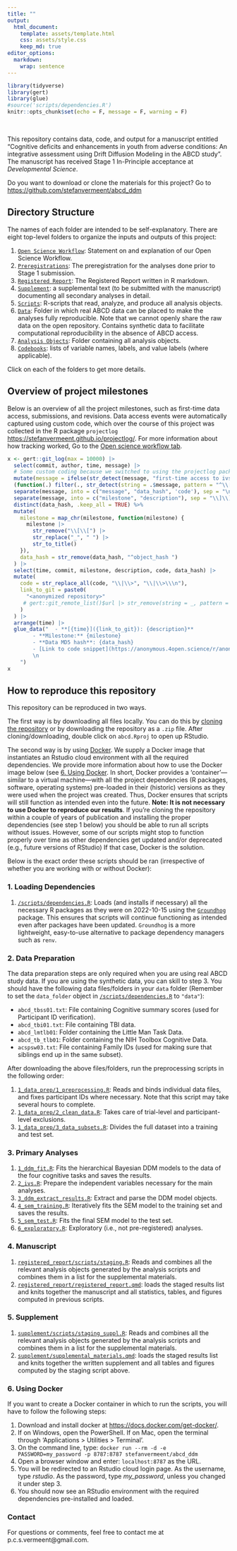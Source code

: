 ```yaml
---
title: ""
output: 
  html_document:
    template: assets/template.html
    css: assets/style.css
    keep_md: true
editor_options: 
  markdown: 
    wrap: sentence
---
```




```r
library(tidyverse)
library(gert)
library(glue)
#source('scripts/dependencies.R')
knitr::opts_chunk$set(echo = F, message = F, warning = F)

```
<br>

This repository contains data, code, and output for a manuscript entitled "Cognitive deficits and enhancements in youth from adverse conditions: An integrative assessment using Drift Diffusion Modeling in the ABCD study". The manuscript has received Stage 1 In-Principle acceptance at *Developmental Science*.

Do you want to download or clone the materials for this project? Go to [https://github.com/stefanvermeent/abcd_ddm](https://github.com/stefanvermeent/abcd_ddm)

## Directory Structure {#structure}

The names of each folder are intended to be self-explanatory.
There are eight top-level folders to organize the inputs and outputs of this project:

1.  [`Open Science Workflow`](https://stefanvermeent.github.io/abcd_ddm/opensci_workflow/README.html): Statement on and explanation of our Open Science Workflow.
2.  [`Preregistrations`](https://stefanvermeent.github.io/abcd_ddm/preregistrations/README.html): The preregistration for the analyses done prior to Stage 1 submission.
3.  [`Registered Report`](https://stefanvermeent.github.io/abcd_ddm/registered_report/README.html): The Registered Report written in R markdown.
4.  [`Supplement`](https://stefanvermeent.github.io/abcd_ddm/supplement/README.html): a supplemental text (to be submitted with the manuscript) documenting all secondary analyses in detail.
5.  [`Scripts`](https://stefanvermeent.github.io/abcd_ddm/scripts/README.html): R-scripts that read, analyze, and produce all analysis objects.
6.  [`Data`](https://stefanvermeent.github.io/abcd_ddm/data/README.html): Folder in which real ABCD data can be placed to make the analyses fully reproducible. Note that we cannot openly share the raw data on the open repository. Contains synthetic data to facilitate computational reproducibility in the absence of ABCD access.
7.  [`Analysis Objects`](https://stefanvermeent.github.io/abcd_ddm/analysis_objects/README.html): Folder containing all analysis objects.
8.  [`Codebooks`](https://stefanvermeent.github.io/abcd_ddm/codebooks/README.html): lists of variable names, labels, and value labels (where applicable).

Click on each of the folders to get more details.

## Overview of project milestones

Below is an overview of all the project milestones, such as first-time data access, submissions, and revisions.
Data access events were automatically captured using custom code, which over the course of this project was collected in the R package `projectlog` [https://stefanvermeent.github.io/projectlog/](https://stefanvermeent.github.io/projectlog/).
For more information about how tracking worked, Go to the [Open science workflow tab](https://stefanvermeent.github.io/abcd_ddm/opensci_workflow/README.html).

```r
x <- gert::git_log(max = 10000) |> 
  select(commit, author, time, message) |>
  # Some custom coding because we switched to using the projectlog package for the final data_access event
  mutate(message = ifelse(str_detect(message, "first-time access to ivs"), str_c("[[data_access]] ", message), message)) |> 
  (function(.) filter(., str_detect(string = .$message, pattern = "^\\[\\[")))() |> 
  separate(message, into = c("message", "data_hash", 'code'), sep = "\n") |> 
  separate(message, into = c("milestone", "description"), sep = "\\]\\]\\s") %>% 
  distinct(data_hash, .keep_all = TRUE) %>%
  mutate(
    milestone = map_chr(milestone, function(milestone) {
      milestone |> 
        str_remove("\\[\\[") |>
        str_replace("_", " ") |> 
        str_to_title()
    }),
    data_hash = str_remove(data_hash, "^object_hash ")
  ) |> 
  select(time, commit, milestone, description, code, data_hash) |> 
  mutate(
    code = str_replace_all(code, "\\|\\>", "\\|\\>\\\n"),
    link_to_git = paste0(
      "<anonymized repository>"
     # gert::git_remote_list()$url |> str_remove(string = _, pattern = "\\.git$"), "/tree/", commit)
    )
  ) |>
  arrange(time) |> 
  glue_data("  - **[{time}]({link_to_git}): {description}**
        - **Milestone:** {milestone}
        - **Data MD5 hash**: {data_hash}
        - [Link to code snippet](https://anonymous.4open.science/r/anon-255D/.gitlog/{commit}.R)
        \n
    ")
x

```

## How to reproduce this repository {#reproduce}

This repository can be reproduced in two ways.

The first way is by downloading all files locally.
You can do this by [cloning the repository](https://docs.github.com/en/desktop/contributing-and-collaborating-using-github-desktop/adding-and-cloning-repositories/cloning-and-forking-repositories-from-github-desktop) or by downloading the repository as a `.zip` file.
After cloning/downloading, double click on `abcd.Rproj` to open up RStudio.

The second way is by using [Docker](https://docs.docker.com/).
We supply a Docker image that instantiates an Rstudio cloud environment with all the required dependencies.
We provide more information about how to use the Docker image below (see [6. Using Docker](#using_docker). 
In short, Docker provides a 'container'---similar to a virtual machine---with all the project dependencies (R packages, software, operating systems) pre-loaded in their (historic) versions as they were used when the project was created.
Thus, Docker ensures that scripts will still function as intended even into the future.
**Note: It is not necessary to use Docker to reproduce our results**.
If you're cloning the repository within a couple of years of publication and installing the proper dependencies (see step 1 below) you should be able to run all scripts without issues.
However, some of our scripts might stop to function properly over time as other dependencies get updated and/or deprecated (e.g., future versions of RStudio)
If that case, Docker is the solution.

Below is the exact order these scripts should be ran (irrespective of whether you are working with or without Docker):

### 1. Loading Dependencies

1.  [`/scripts/dependencies.R`](https://github.com/stefanvermeent/abcd_ddm/blob/main/scripts/dependencies): Loads (and installs if necessary) all the necessary R packages as they were on 2022-10-15 using the [`Groundhog`](https://groundhogr.com/) package. 
This ensures that scripts will continue functioning as intended even after packages have been updated. 
`Groundhog` is a more lightweight, easy-to-use alternative to package dependency managers such as `renv`.

### 2. Data Preparation

The data preparation steps are only required when you are using real ABCD study data.
If you are using the synthetic data, you can skill to step 3.
You should have the following data files/folders in your `data` folder (Remember to set the `data_folder` object in [`/scripts/dependencies.R`](https://github.com/stefanvermeent/abcd_ddm/blob/main/scripts/dependencies.R) to `"data"`):

  - `abcd_tbss01.txt`: File containing Cognitive summary scores (used for Participant ID verification).
  - `abcd_tbi01.txt`:  File containing TBI data.
  - `abcd_lmtlb01`:    Folder containing the Little Man Task Data.
  - `abcd_tb_tlb01`:   Folder containing the NIH Toolbox Cognitive Data.
  - `acspsw03.txt`:    File containing Family IDs (used for making sure that siblings end up in the same subset).
  
After downloading the above files/folders, run the preprocessing scripts in the following order:

1.  [`1_data_prep/1_preprocessing.R`](https://github.com/stefanvermeent/abcd_ddm/blob/main/scripts/1_data_prep/1_preprocessing.R): Reads and binds individual data files, and fixes participant IDs where necessary. Note that this script may take several hours to complete.
2.  [`1_data_prep/2_clean_data.R`](https://github.com/stefanvermeent/abcd_ddm/blob/main/scripts/1_data_prep/2_clean_data.R): Takes care of trial-level and participant-level exclusions.
3.  [`1_data_prep/3_data_subsets.R`](https://github.com/stefanvermeent/abcd_ddm/blob/main/scripts/1_data_prep/3_data_subsets.R): Divides the full dataset into a training and test set.

### 3. Primary Analyses

1.  [`1_ddm_fit.R`](https://github.com/stefanvermeent/abcd_ddm/blob/main/scripts/2_analyses/1_ddm_fit.R): Fits the hierarchical Bayesian DDM models to the data of the four cognitive tasks and saves the results.
2.  [`2_ivs.R`](https://github.com/stefanvermeent/abcd_ddm/blob/main/scripts/2_analyses/2_ivs.R): Prepare the independent variables necessary for the main analyses.
3.  [`3_ddm_extract_results.R`](https://github.com/stefanvermeent/abcd_ddm/blob/main/scripts/2_analyses/3_ddm_extract_results.R): Extract and parse the DDM model objects.
4.  [`4_sem_training.R`](https://github.com/stefanvermeent/abcd_ddm/blob/main/scripts/2_analyses/4_sem_training.R): Iteratively fits the SEM model to the training set and saves the results.
5.  [`5_sem_test.R`](https://github.com/stefanvermeent/abcd_ddm/blob/main/scripts/2_analyses/5_sem_test.R): Fits the final SEM model to the test set.
6.  [`6_exploratory.R`](https://github.com/stefanvermeent/abcd_ddm/blob/main/scripts/2_analyses/6_exploratory.R): Exploratory (i.e., not pre-registered) analyses.

### 4. Manuscript

1.  [`registered_report/scripts/staging.R`](https://github.com/stefanvermeent/abcd_ddm/blob/main/registered_report/scripts/staging.R): Reads and combines all the relevant analysis objects generated by the analysis scripts and combines them in a list for the supplemental materials.
2.  [`registered_report/registered_report.qmd`](https://github.com/stefanvermeent/abcd_ddm/blob/main/registered_report/registered_report.qmd): loads the staged results list and knits together the manuscript and all statistics, tables, and figures computed in previous scripts.

### 5. Supplement

1.  [`supplement/scripts/staging_suppl.R`](https://github.com/stefanvermeent/abcd_ddm/blob/main/supplement/scripts/staging_suppl.R): Reads and combines all the relevant analysis objects generated by the analysis scripts and combines them in a list for the supplemental materials.
2.  [`supplement/supplemental_materials.qmd`](https://github.com/stefanvermeent/abcd_ddm/blob/main/supplement/supplemental_materials.qmd): loads the staged results list and knits together the written supplement and all tables and figures computed by the staging script above.

### 6. Using Docker {#using_docker}

If you want to create a Docker container in which to run the scripts, you will have to follow the following steps:

1.  Download and install docker at <https://docs.docker.com/get-docker/>.
2.  If on Windows, open the PowerShell. If on Mac, open the terminal through 'Applications \> Utilities \> Terminal'.
3.  On the command line, type: `docker run --rm -d -e PASSWORD=my_password -p 8787:8787 stefanvermeent/abcd_ddm`
4.  Open a browser window and enter: `localhost:8787` as the URL.
5.  You will be redirected to an Rstudio cloud login page. As the username, type *rstudio*. As the password, type *my_password*, unless you changed it under step 3.
6.  You should now see an RStudio environment with the required dependencies pre-installed and loaded.

### Contact

For questions or comments, feel free to contact me at p.c.s.vermeent@gmail.com.
